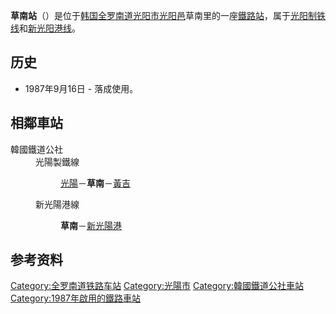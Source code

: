 {{朝鮮半島車站資訊
|公司色 = #0066b3
|文字色 = 
|站名 = 草南站<br />{{lang|en|Chonam}}
|圖片 =
|pxl = 
|圖片說明 =
|車站編號 = 
|前一站1 = [[光陽站|光陽]]
|前一站距離1 = 6.4
|後一站距離1 = 6.5
|後一站1 = [[黄吉站|黄吉]]
|距離1 =6.4
|起點站1 = [[光陽站|光陽]]
|所屬路線1 = [[光阳制铁线|光阳制铁线]]
|前一站2 = 
|前一站距離2 = 
|後一站距離2 = 6.2
|後一站2 = [[新光阳港站|新光阳港]]
|距離2 =0.0
|起點站2 = 草南
|所屬路線2 = [[新光阳港线|新光阳港线]]
|諺文 = 초남역
|朝鮮漢字 = 草南驛
|文觀部式 = Chonam-yeok 
|馬-賴式 = 
|副站名 = 
|停站路線數 = 2
|所屬公司 = [[韩国铁道公社|韩国铁道公社]]
|所在地 =[[全罗南道|全罗南道]][[光阳市|光阳市]][[光阳邑|光阳邑]]草南里238-4
|車站構造 = 地面車站
|月台配置 = 1面2线
|啟用年月日 =1987年9月16日 
|廢站年月日 = 
|上下車人次 =
|統計年度 =
|轉車 = 
|備註 = 
|全寬備註 = 
}}

'''草南站'''（{{kor|諺=초남역|漢=草南驛|羅=Chonam yeok|f=y}}）是位于[[韩国|韩国]][[全罗南道|全罗南道]][[光阳市|光阳市]][[光阳邑|光阳邑]]草南里的一座[[鐵路站|鐵路站]]，属于[[光阳制铁线|光阳制铁线]]和[[新光阳港线|新光阳港线]]。

== 历史 ==
*1987年9月16日 - 落成使用。

== 相鄰車站 ==
;韓國鐵道公社
:光陽製鐵線
::[[光陽站|光陽]]－'''草南'''－[[黃吉站|黃吉]]
:新光陽港線
::'''草南'''－[[新光陽港站|新光陽港]]

== 参考资料 ==
{{reflist}}

{{光阳制铁线}}
{{新光阳港线}}

[[Category:全罗南道铁路车站|Category:全罗南道铁路车站]]
[[Category:光陽市|Category:光陽市]]
[[Category:韓國鐵道公社車站|Category:韓國鐵道公社車站]]
[[Category:1987年啟用的鐵路車站|Category:1987年啟用的鐵路車站]]